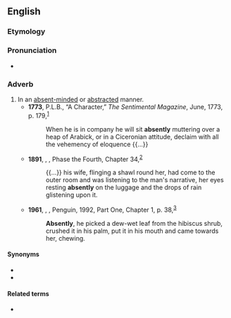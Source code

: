 ==English==

===Etymology===
{{suffix|absent|ly|lang=en}}

===Pronunciation===
* {{a|US}} {{IPA|/ˈæb.sn̩t.li/|lang=en}}

===Adverb===
{{en-adv}}

# In an [[absent-minded]] or [[abstracted]] manner. {{defdate|From the late 18<sup>th</sup> century.}}
#* '''1773''', P.L.B., “A Character,” ''The Sentimental Magazine'', June, 1773, p. 179,<sup>[https://catalog.hathitrust.org/Record/100751571]</sup>
#*: When he is in company he will sit '''absently''' muttering over a heap of Arabick, or in a Ciceronian attitude, declaim with all the vehemency of eloquence {{...}}
#* '''1891''', {{w|Thomas Hardy}}, ''{{w|Tess of the d'Urbervilles|Tess of the d’Urbervilles}}'', Phase the Fourth, Chapter 34,<sup>[http://www.gutenberg.org/files/110/110-h/110-h.htm]</sup>
#*: {{...}} his wife, flinging a shawl round her, had come to the outer room and was listening to the man's narrative, her eyes resting '''absently''' on the luggage and the drops of rain glistening upon it.
#* '''1961''', {{w|V. S. Naipaul}}, ''{{w|A House for Mr Biswas}}'', Penguin, 1992, Part One, Chapter 1, p. 38,<sup>[https://archive.org/details/houseformrbiswas00vsna_1]</sup>
#*: '''Absently''', he picked a dew-wet leaf from the hibiscus shrub, crushed it in his palm, put it in his mouth and came towards her, chewing.

====Synonyms====
* {{l|en|absent-mindedly}}
* {{l|en|abstractedly}}

====Related terms====
* {{l|en|absentee}}